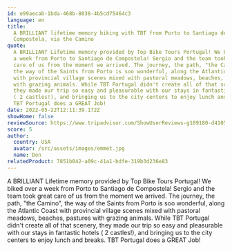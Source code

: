 ```yaml
---
id: e99aecab-1bda-468b-8038-4b5cd75464c3
language: en
title:
  A BRILLIANT lifetime memory biking with TBT from Porto to Santiago de
  Compostela, via the Camino
quote:
  A BRILLIANT Lifetime memory provided by Top Bike Tours Portugal! We biked over
  a week from Porto to Santiago de Compostela! Sergio and the team took great
  care of us from the moment we arrived. The journey, the path, "the Camino",
  the way of the Saints from Porto is soo wonderful, along the Atlantic Coast
  with provincial village scenes mixed with pastoral meadows, beaches, pastures
  with grazing animals. While TBT Portugal didn't create all of that scenery,
  they made our trip so easy and pleasurable with our stays in fantastic hotels
  ( 2 castles!), and bringing us to the city centers to enjoy lunch and breaks.
  TBT Portugal does a GREAT Job!
date: 2022-05-22T12:11:39.172Z
showHome: false
reviewSource: https://www.tripadvisor.com/ShowUserReviews-g189180-d4105907-r841937841-Top_Bike_Tours_Portugal-Porto_Porto_District_Northern_Portugal.html
score: 5
author:
  country: USA
  avatar: /src/assets/images/emmet.jpg
  name: Don
relatedProduct: 7851b042-a09c-41a1-bdfe-319b3d236e83
---
```


A BRILLIANT Lifetime memory provided by Top Bike Tours Portugal! We biked over a
week from Porto to Santiago de Compostela! Sergio and the team took great care
of us from the moment we arrived. The journey, the path, "the Camino", the way
of the Saints from Porto is soo wonderful, along the Atlantic Coast with
provincial village scenes mixed with pastoral meadows, beaches, pastures with
grazing animals. While TBT Portugal didn't create all of that scenery, they made
our trip so easy and pleasurable with our stays in fantastic hotels ( 2
castles!), and bringing us to the city centers to enjoy lunch and breaks. TBT
Portugal does a GREAT Job!

